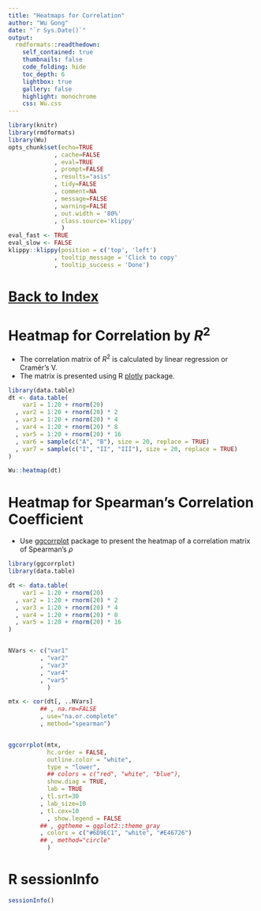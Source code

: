 ```yaml
---
title: "Heatmaps for Correlation"
author: "Wu Gong"
date: "`r Sys.Date()`"
output:
  rmdformats::readthedown:
    self_contained: true
    thumbnails: false
    code_folding: hide
    toc_depth: 6
    lightbox: true
    gallery: false
    highlight: monochrome
    css: Wu.css
---
```



	
```r
library(knitr)
library(rmdformats)
library(Wu)
opts_chunk$set(echo=TRUE
             , cache=FALSE
             , eval=TRUE
             , prompt=FALSE
             , results="asis"
             , tidy=FALSE
             , comment=NA
             , message=FALSE
             , warning=FALSE
             , out.width = '80%'
             , class.source='klippy'
               )
eval_fast <- TRUE
eval_slow <- FALSE
klippy::klippy(position = c('top', 'left')
             , tooltip_message = 'Click to copy'
             , tooltip_success = 'Done')
```



# [Back to Index](index.html)




# Heatmap for Correlation by $R^2$

 * The correlation matrix of $R^2$ is calculated by linear regression or Cramér's V.
 * The matrix is presented using R [plotly](https://plotly.com/r/) package.

```r

library(data.table)
dt <- data.table(
    var1 = 1:20 + rnorm(20)
  , var2 = 1:20 + rnorm(20) * 2
  , var3 = 1:20 + rnorm(20) * 4
  , var4 = 1:20 + rnorm(20) * 8
  , var5 = 1:20 + rnorm(20) * 16
  , var6 = sample(c("A", "B"), size = 20, replace = TRUE)
  , var7 = sample(c("I", "II", "III"), size = 20, replace = TRUE)
)

Wu::heatmap(dt)


```


# Heatmap for Spearman's Correlation Coefficient

 * Use [ggcorrplot](http://www.sthda.com/english/wiki/ggcorrplot) package to present the heatmap of a correlation matrix of Spearman's $\rho$

```r
library(ggcorrplot)
library(data.table)

dt <- data.table(
    var1 = 1:20 + rnorm(20)
  , var2 = 1:20 + rnorm(20) * 2
  , var3 = 1:20 + rnorm(20) * 4
  , var4 = 1:20 + rnorm(20) * 8
  , var5 = 1:20 + rnorm(20) * 16
)


NVars <- c("var1"
         , "var2"
         , "var3"
         , "var4"
         , "var5"
           )

mtx <- cor(dt[, ..NVars]
         ## , na.rm=FALSE
         , use="na.or.complete"
         , method="spearman")


ggcorrplot(mtx, 
           hc.order = FALSE,
           outline.color = "white", 
           type = "lower",
           ## colors = c("red", "white", "blue"), 
           show.diag = TRUE, 
           lab = TRUE
         , tl.srt=30
         , lab_size=10
         , tl.cex=10
           , show.legend = FALSE
         ## , ggtheme = ggplot2::theme_gray
         , colors = c("#6D9EC1", "white", "#E46726")
         ## , method="circle"
           )

```

# R sessionInfo

```r
sessionInfo()

```

